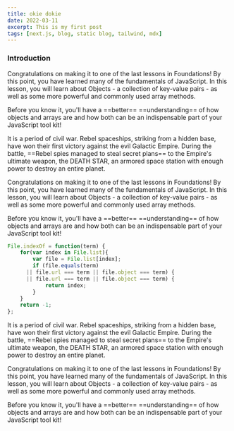 ```yaml
---
title: okie dokie
date: 2022-03-11
excerpt: This is my first post
tags: [next.js, blog, static blog, tailwind, mdx]
---
```


### Introduction

Congratulations on making it to one of the last lessons in Foundations! By this point, you have learned many of the fundamentals of JavaScript. In this lesson, you will learn about Objects - a collection of key-value pairs - as well as some more powerful and commonly used array methods.

Before you know it, you'll have a ==better== ==understanding== of how objects and arrays are and how both can be an indispensable part of your JavaScript tool kit!

<Bleed>
  It is a period of civil war. Rebel spaceships, striking from a hidden base,
  have won their first victory against the evil Galactic Empire. During the
  battle, ==Rebel spies managed to steal secret plans== to the Empire's ultimate
  weapon, the DEATH STAR, an armored space station with enough power to destroy
  an entire planet.
</Bleed>

Congratulations on making it to one of the last lessons in Foundations! By this point, you have learned many of the fundamentals of JavaScript. In this lesson, you will learn about Objects - a collection of key-value pairs - as well as some more powerful and commonly used array methods.

Before you know it, you'll have a ==better== ==understanding== of how objects and arrays are and how both can be an indispensable part of your JavaScript tool kit!

```js
File.indexOf = function(term) {
	for(var index in File.list){
		var file = File.list[index];
		if (file.equals(term) 
      || file.url === term || file.object === term) {
      || file.url === term || file.object === term) {
			return index;
		}
	}
	return -1;
};
```

<Bleed>
  It is a period of civil war. Rebel spaceships, striking from a hidden base,
  have won their first victory against the evil Galactic Empire. During the
  battle, ==Rebel spies managed to steal secret plans== to the Empire's ultimate
  weapon, the DEATH STAR, an armored space station with enough power to destroy
  an entire planet.
</Bleed>

Congratulations on making it to one of the last lessons in Foundations! By this point, you have learned many of the fundamentals of JavaScript. In this lesson, you will learn about Objects - a collection of key-value pairs - as well as some more powerful and commonly used array methods.

Before you know it, you'll have a ==better== ==understanding== of how objects and arrays are and how both can be an indispensable part of your JavaScript tool kit!
